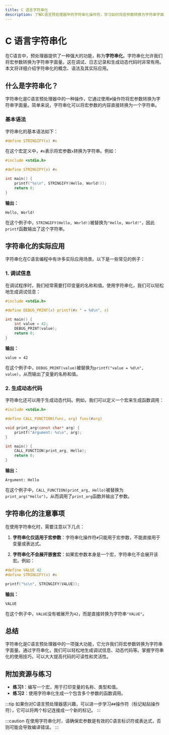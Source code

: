 ```yaml
---
title: C 语言字符串化
description: 了解C语言预处理器中的字符串化操作符，学习如何将宏参数转换为字符串字面量，并通过实际案例掌握其应用场景。
---
```


# C 语言字符串化

在C语言中，预处理器提供了一种强大的功能，称为**字符串化**。字符串化允许我们将宏参数转换为字符串字面量。这在调试、日志记录和生成动态代码时非常有用。本文将详细介绍字符串化的概念、语法及其实际应用。

## 什么是字符串化？

字符串化是C语言预处理器中的一种操作，它通过使用`#`操作符将宏参数转换为字符串字面量。简单来说，字符串化可以将宏参数的内容直接转换为一个字符串。

### 基本语法

字符串化的基本语法如下：

```c
#define STRINGIFY(x) #x
```

在这个宏定义中，`#x`表示将宏参数`x`转换为字符串。例如：

```c
#include <stdio.h>

#define STRINGIFY(x) #x

int main() {
    printf("%s\n", STRINGIFY(Hello, World!));
    return 0;
}
```

**输出：**

```
Hello, World!
```

在这个例子中，`STRINGIFY(Hello, World!)`被替换为`"Hello, World!"`，因此`printf`函数输出了这个字符串。

## 字符串化的实际应用

字符串化在C语言编程中有许多实际应用场景。以下是一些常见的例子：

### 1. 调试信息

在调试程序时，我们经常需要打印变量的名称和值。使用字符串化，我们可以轻松地生成调试信息：

```c
#include <stdio.h>

#define DEBUG_PRINT(x) printf(#x " = %d\n", x)

int main() {
    int value = 42;
    DEBUG_PRINT(value);
    return 0;
}
```

**输出：**

```
value = 42
```

在这个例子中，`DEBUG_PRINT(value)`被替换为`printf("value = %d\n", value)`，从而输出了变量的名称和值。

### 2. 生成动态代码

字符串化还可以用于生成动态代码。例如，我们可以定义一个宏来生成函数调用：

```c
#include <stdio.h>

#define CALL_FUNCTION(func, arg) func(#arg)

void print_arg(const char* arg) {
    printf("Argument: %s\n", arg);
}

int main() {
    CALL_FUNCTION(print_arg, Hello);
    return 0;
}
```

**输出：**

```
Argument: Hello
```

在这个例子中，`CALL_FUNCTION(print_arg, Hello)`被替换为`print_arg("Hello")`，从而调用了`print_arg`函数并输出了参数。

## 字符串化的注意事项

在使用字符串化时，需要注意以下几点：

1. **字符串化仅适用于宏参数**：字符串化操作符`#`只能用于宏参数，不能直接用于变量或表达式。

2. **字符串化不会展开嵌套宏**：如果宏参数本身是一个宏，字符串化不会展开该宏。例如：

```c
#define VALUE 42
#define STRINGIFY(x) #x

printf("%s\n", STRINGIFY(VALUE));
```

**输出：**

```
VALUE
```

在这个例子中，`VALUE`没有被展开为`42`，而是直接转换为字符串`"VALUE"`。

## 总结

字符串化是C语言预处理器中的一项强大功能，它允许我们将宏参数转换为字符串字面量。通过字符串化，我们可以轻松地生成调试信息、动态代码等。掌握字符串化的使用技巧，可以大大提高代码的可读性和灵活性。

## 附加资源与练习

- **练习1**：编写一个宏，用于打印变量的名称、类型和值。
- **练习2**：使用字符串化生成一个包含多个参数的函数调用。

:::tip
如果你对C语言预处理器感兴趣，可以进一步学习`##`操作符（标记粘贴操作符），它可以将两个标记连接成一个新的标记。
:::

:::caution
在使用字符串化时，请确保宏参数是有效的C语言标识符或表达式，否则可能会导致编译错误。
:::